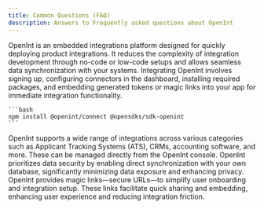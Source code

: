 ```yaml
---
title: Common Questions (FAQ)
description: Answers to Frequently asked questions about OpenInt
---
```


<AccordionGroup>
  <Accordion title="What is OpenInt and why should I use it?">
    OpenInt is an embedded integrations platform designed for quickly deploying product integrations. It reduces the complexity of integration development through no-code or low-code setups and allows seamless data synchronization with your systems.
  </Accordion>

  <Accordion title="How do I integrate OpenInt into my existing application?">
    Integrating OpenInt involves signing up, configuring connectors in the dashboard, installing required packages, and embedding generated tokens or magic links into your app for immediate integration functionality.

    ```bash
    npm install @openint/connect @opensdks/sdk-openint
    ```

  </Accordion>

<Accordion title="What types of integrations does OpenInt support?">
  OpenInt supports a wide range of integrations across various categories such
  as Applicant Tracking Systems (ATS), CRMs, accounting software, and more.
  These can be managed directly from the OpenInt console.
</Accordion>

<Accordion title="How secure is my data with OpenInt?">
  OpenInt prioritizes data security by enabling direct synchronization with your
  own database, significantly minimizing data exposure and enhancing privacy.
</Accordion>

  <Accordion title="How can OpenInt streamline user onboarding and integration management?">
    OpenInt provides magic links—secure URLs—to simplify user onboarding and integration setup. These links facilitate quick sharing and embedding, enhancing user experience and reducing integration friction.
  </Accordion>
</AccordionGroup>
